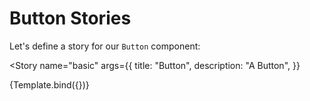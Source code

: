 

<Meta title="Button" component={Button} />


# Button Stories

Let's define a story for our `Button` component:

<Story
  name="basic"
  args={{
    title: "Button",
    description: "A Button",
  }}
>
  {Template.bind({})}
</Story>
